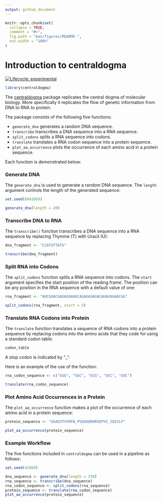```yaml
---
output: github_document
---
```


<!-- README.md is generated from README.Rmd. Please edit that file -->

```r
knitr::opts_chunk$set(
  collapse = TRUE,
  comment = "#>",
  fig.path = "man/figures/README-",
  out.width = "100%"
)
```

# Introduction to centraldogma

<!-- badges: start -->
[![Lifecycle: experimental](https://img.shields.io/badge/lifecycle-experimental-orange.svg)](https://lifecycle.r-lib.org/articles/stages.html#experinental)
<!-- badges: end -->

```r
library(centraldogma)
```

The [centraldogma](https://github.com/rforbiodatascience22/group_10_package)
package replicates the central dogma of molecular biology. More specifically it
replicates the flow of genetic information from DNA to RNA to protein.

The package consists of the following five functions:

* `generate_dna` generates a random DNA sequence.
* `transcribe` transcribes a DNA sequence into a RNA sequence.
* `split_codons` splits a RNA sequence into codons.
* `translate` translates a RNA codon sequence into a protein sequence.
* `plot_aa_occurrence` plots the occurrence of each amino acid in a protein
sequence.

Each function is demonstrated below:

### Generate DNA

The `generate_dna` is used to generate a random DNA sequence. The `length`
argument controls the length of the generated sequence:

```r
set.seed(6942069)

generate_dna(length = 20)
```


### Transcribe DNA to RNA

The `transcribe()` function transcribes a DNA sequence into a RNA sequence by 
replacing Thymine (T) with Uracil (U):

```r
dna_fragment <- "CCATGTTATG"

transcribe(dna_fragment)
```


### Split RNA into Codons

The `split_codons` function splits a RNA sequence into codons. The `start`
argument specifies the start position of the reading frame. The position can be
any position in the RNA sequence with a default value of one:

```r
rna_fragment <- "AUCGUACGAUAUGAUACAGAGAUAGACAUAUUUAACGG"

split_codons(rna_fragment, start = 5)
```


### Translate RNA Codons into Protein

The `translate` function translates a sequence of RNA codons into a protein
sequence by replacing codons into the amino acids that they code for using a
standard codon table:

```r
codon_table
```

A stop codon is indicated by "_".

Here is an example of the use of the function:

```r
rna_codon_sequence <- c("GGG", "GGC", "GCG", "UCC", "GUC")

translate(rna_codon_sequence)
```


### Plot Amino Acid Occurrences in a Protein 

The `plot_aa_occurrence` function makes a plot of the occurrence of each amino
acid in a protein sequence:

```r
protein_sequence <- "GGASVTVSRFW_PSQSKQRHRVEPVS_IQSYLP"

plot_aa_occurrence(protein_sequence)
```


### Example Workflow

The five functions included in `centraldogma` can be used in a pipeline as
follows:

```r
set.seed(42069)

dna_sequence <- generate_dna(length = 250)
rna_sequence <- transcribe(dna_sequence)
rna_codon_sequence <- split_codons(rna_sequence)
protein_sequence <- translate(rna_codon_sequence)
plot_aa_occurrence(protein_sequence)
```

